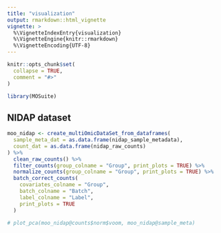 ```yaml
---
title: "visualization"
output: rmarkdown::html_vignette
vignette: >
  %\VignetteIndexEntry{visualization}
  %\VignetteEngine{knitr::rmarkdown}
  %\VignetteEncoding{UTF-8}
---
```


```r
knitr::opts_chunk$set(
  collapse = TRUE,
  comment = "#>"
)
```

```r
library(MOSuite)
```

## NIDAP dataset

```r
moo_nidap <- create_multiOmicDataSet_from_dataframes(
  sample_meta_dat = as.data.frame(nidap_sample_metadata),
  count_dat = as.data.frame(nidap_raw_counts)
) %>%
  clean_raw_counts() %>%
  filter_counts(group_colname = "Group", print_plots = TRUE) %>%
  normalize_counts(group_colname = "Group", print_plots = TRUE) %>%
  batch_correct_counts(
    covariates_colname = "Group",
    batch_colname = "Batch",
    label_colname = "Label",
    print_plots = TRUE
  )

# plot_pca(moo_nidap@counts$norm$voom, moo_nidap@sample_meta)
```
